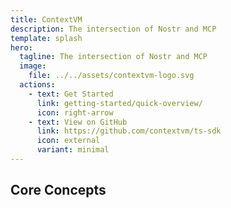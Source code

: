 ```yaml
---
title: ContextVM
description: The intersection of Nostr and MCP
template: splash
hero:
  tagline: The intersection of Nostr and MCP
  image:
    file: ../../assets/contextvm-logo.svg
  actions:
    - text: Get Started
      link: getting-started/quick-overview/
      icon: right-arrow
    - text: View on GitHub
      link: https://github.com/contextvm/ts-sdk
      icon: external
      variant: minimal
---
```



## Core Concepts

<CardGrid stagger>
  <IconLinkCard 
    title="Architecture" 
    icon="rocket"
    href="https://github.com/ContextVM/sdk/blob/master/docs/ctxvm-draft-spec.md#complete-protocol-flow"
    description="Learn the foundational concepts and architecture of ContextVM"
  />
  <IconLinkCard 
    title="SDK Documentation" 
    icon="add-document"
    href="ts-sdk/quick-overview/"
    description="Explore our comprehensive documentation and implementation examples"
  />
  <IconLinkCard 
    title="Integrations" 
    icon="puzzle"
    href="ts-sdk/gateway/overview/#integration-scenarios"
    description="Discover how ContextVM integrates MCP with Nostr"
  />
  <IconLinkCard 
    title="Tutorials" 
    icon="open-book"
    href="ts-sdk/tutorials/client-server-communication/"
    description="Step-by-step guides to help you build with ContextVM"
  />
</CardGrid>
